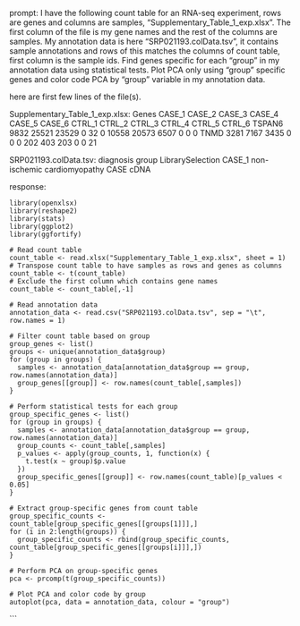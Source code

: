 prompt:
I have the following count table for an RNA-seq experiment, rows are genes and columns are samples, "Supplementary_Table_1_exp.xlsx". The first column of the file is my gene names and the rest of the columns are samples. My annotation data is here  "SRP021193.colData.tsv", it contains sample annotations and rows of this matches the columns of count table, first column is the sample ids. Find genes specific for each "group" in my annotation data  using statistical tests. Plot PCA only using "group" specific genes and color code PCA by "group" variable in my annotation data.

here are first few lines of the file(s).

Supplementary_Table_1_exp.xlsx:
Genes	CASE_1	CASE_2	CASE_3	CASE_4	CASE_5	CASE_6	CTRL_1	CTRL_2	CTRL_3	CTRL_4	CTRL_5	CTRL_6
TSPAN6	9832	25521	23529	0	32	0	10558	20573	6507	0	0	 0
TNMD	3281	 7167	 3435	0	 0	0	  202	  403	 203	0	0	21


SRP021193.colData.tsv:
	diagnosis	group	LibrarySelection
CASE_1	non-ischemic cardiomyopathy	CASE	cDNA


response:
```
library(openxlsx)
library(reshape2)
library(stats)
library(ggplot2)
library(ggfortify)

# Read count table
count_table <- read.xlsx("Supplementary_Table_1_exp.xlsx", sheet = 1)
# Transpose count table to have samples as rows and genes as columns
count_table <- t(count_table)
# Exclude the first column which contains gene names
count_table <- count_table[,-1]

# Read annotation data
annotation_data <- read.csv("SRP021193.colData.tsv", sep = "\t", row.names = 1)

# Filter count table based on group
group_genes <- list()
groups <- unique(annotation_data$group)
for (group in groups) {
  samples <- annotation_data[annotation_data$group == group, row.names(annotation_data)]
  group_genes[[group]] <- row.names(count_table[,samples])
}

# Perform statistical tests for each group
group_specific_genes <- list()
for (group in groups) {
  samples <- annotation_data[annotation_data$group == group, row.names(annotation_data)]
  group_counts <- count_table[,samples]
  p_values <- apply(group_counts, 1, function(x) {
    t.test(x ~ group)$p.value
  })
  group_specific_genes[[group]] <- row.names(count_table)[p_values < 0.05]
}

# Extract group-specific genes from count table
group_specific_counts <- count_table[group_specific_genes[[groups[1]]],]
for (i in 2:length(groups)) {
  group_specific_counts <- rbind(group_specific_counts, count_table[group_specific_genes[[groups[i]]],])
}

# Perform PCA on group-specific genes
pca <- prcomp(t(group_specific_counts))

# Plot PCA and color code by group
autoplot(pca, data = annotation_data, colour = "group")
```
```
